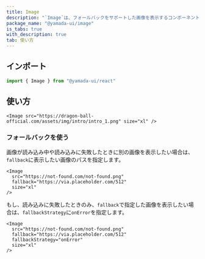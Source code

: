 ```yaml
---
title: Image
description: "`Image`は、フォールバックをサポートした画像を表示するコンポーネントです。"
package_name: "@yamada-ui/image"
is_tabs: true
with_description: true
tab: 使い方
---
```


## インポート

```ts
import { Image } from "@yamada-ui/react"
```

## 使い方

```tsx
<Image src="https://dragon-ball-official.com/assets/img/intro/intro_1.png" size="xl" />
```

### フォールバックを使う

画像が読み込み中や読み込みに失敗したときに別の画像を表示したい場合は、`fallback`に表示したい画像のパスを指定します。

```tsx
<Image
  src="https://not-found.com/not-found.png"
  fallback="https://via.placeholder.com/512"
  size="xl"
/>
```

もし、読み込みに失敗したときのみ、`fallback`で指定した画像を表示したい場合は、`fallbackStrategy`に`onError`を指定します。

```tsx
<Image
  src="https://not-found.com/not-found.png"
  fallback="https://via.placeholder.com/512"
  fallbackStrategy="onError"
  size="xl"
/>
```
